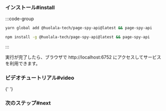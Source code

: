 
### インストール#install

:::code-group

```bash yarn
yarn global add @huolala-tech/page-spy-api@latest && page-spy-api
```

```bash npm
npm install -g @huolala-tech/page-spy-api@latest && page-spy-api
```

:::

実行が完了したら、ブラウザで http://localhost:6752 にアクセスしてサービスを利用できます。

### ビデオチュートリアル#video

<EmbedVideo title="deployWithNode" />{' '}

### 次のステップ#next

<DeployNext />
